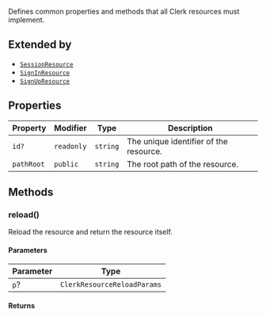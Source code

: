 Defines common properties and methods that all Clerk resources must implement.

## Extended by

- [`SessionResource`](session-resource.mdx)
- [`SignInResource`](sign-in-resource.mdx)
- [`SignUpResource`](sign-up-resource.mdx)

## Properties

| Property                         | Modifier   | Type     | Description                            |
| -------------------------------- | ---------- | -------- | -------------------------------------- |
| <a id="id"></a> `id?`            | `readonly` | `string` | The unique identifier of the resource. |
| <a id="pathroot"></a> `pathRoot` | `public`   | `string` | The root path of the resource.         |

## Methods

### reload()

Reload the resource and return the resource itself.

#### Parameters

| Parameter | Type                        |
| --------- | --------------------------- |
| `p`?      | `ClerkResourceReloadParams` |

#### Returns
